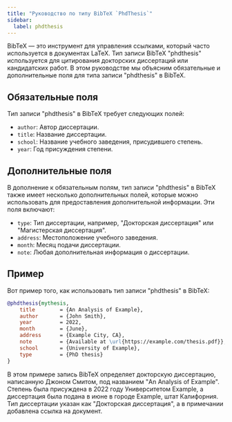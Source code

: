```yaml
---
title: "Руководство по типу BibTeX `PhdThesis`"
sidebar:
  label: phdthesis
---
```



BibTeX — это инструмент для управления ссылками, который часто используется в документах LaTeX. Тип записи BibTeX "phdthesis" используется для цитирования докторских диссертаций или кандидатских работ. В этом руководстве мы объясним обязательные и дополнительные поля для типа записи "phdthesis" в BibTeX.

<CiteDrive/>

## Обязательные поля

Тип записи "phdthesis" в BibTeX требует следующих полей:

-   `author`: Автор диссертации.
-   `title`: Название диссертации.
-   `school`: Название учебного заведения, присудившего степень.
-   `year`: Год присуждения степени.

## Дополнительные поля

В дополнение к обязательным полям, тип записи "phdthesis" в BibTeX также имеет несколько дополнительных полей, которые можно использовать для предоставления дополнительной информации. Эти поля включают:

-   `type`: Тип диссертации, например, "Докторская диссертация" или "Магистерская диссертация".
-   `address`: Местоположение учебного заведения.
-   `month`: Месяц подачи диссертации.
-   `note`: Любая дополнительная информация о диссертации.

## Пример

Вот пример того, как использовать тип записи "phdthesis" в BibTeX:

```bibtex
@phdthesis{mythesis,
	title        = {An Analysis of Example},
	author       = {John Smith},
	year         = 2022,
	month        = {June},
	address      = {Example City, CA},
	note         = {Available at \url{https://example.com/thesis.pdf}},
	school       = {University of Example},
	type         = {PhD thesis}
}
```

В этом примере запись BibTeX определяет докторскую диссертацию, написанную Джоном Смитом, под названием "An Analysis of Example". Степень была присуждена в 2022 году Университетом Example, а диссертация была подана в июне в городе Example, штат Калифорния. Тип диссертации указан как "Докторская диссертация", а в примечании добавлена ссылка на документ.
